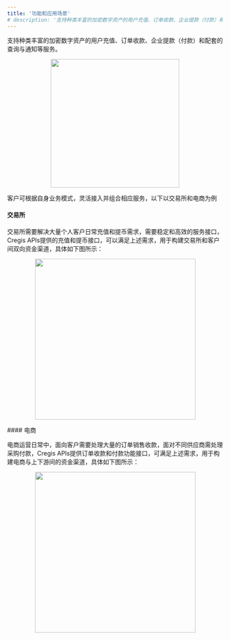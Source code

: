 ```yaml
---
title: '功能和应用场景'
# description: '支持种类丰富的加密数字资产的用户充值、订单收款、企业提款（付款）和配套的查询与通知等服务。'
---
```

支持种类丰富的加密数字资产的用户充值、订单收款、企业提款（付款）和配套的查询与通知等服务。
<p align="center">
<img src="/images/overview03.png" alt="" width="300"/>
</p>
客户可根据自身业务模式，灵活接入并组合相应服务，以下以交易所和电商为例

#### 交易所

交易所需要解决大量个人客户日常充值和提币需求，需要稳定和高效的服务接口，Cregis APIs提供的充值和提币接口，可以满足上述需求，用于构建交易所和客户间双向资金渠道，具体如下图所示：
<p align="center">
<img src="/images/overview04.png" alt="" width="375"/>
</p>
#### 电商 

电商运营日常中，面向客户需要处理大量的订单销售收款，面对不同供应商需处理采购付款，Cregis APIs提供订单收款和付款功能接口，可满足上述需求，用于构建电商与上下游间的资金渠道，具体如下图所示：
<p align="center">
<img src="/images/overview05.png" alt="" width="375"/>
</p>